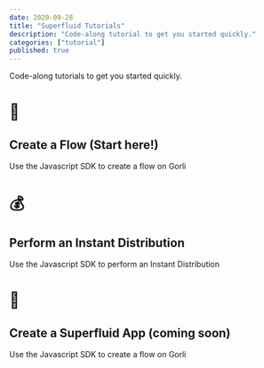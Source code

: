 ```yaml
---
date: 2020-09-28
title: "Superfluid Tutorials"
description: "Code-along tutorial to get you started quickly."
categories: ["tutorial"]
published: true
---
```


Code-along tutorials to get you started quickly.

<Card href="/tutorials/create-a-flow/" variant="primary" >

# 🔀
<div>

## Create a Flow (Start here!)
 Use the Javascript SDK to create a flow on Gorli
</div>
</Card>
<Card href="/tutorials/instant-distribution/" variant="primary" >

# 💰
<div>

## Perform an Instant Distribution
 Use the Javascript SDK to perform an Instant Distribution
</div>
</Card>
<Card  variant="primary" >

# 🤳
<div>

## Create a Superfluid App (coming soon)
 Use the Javascript SDK to create a flow on Gorli
</div>
</Card>
